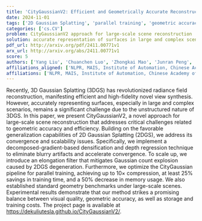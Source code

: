 ```yaml
---
title: 'CityGaussianV2: Efficient and Geometrically Accurate Reconstruction for Large-Scale Scenes'
date: 2024-11-01
tags: ['2D Gaussian Splatting', 'parallel training', 'geometric accuracy', 'training costs', 'radiance field reconstruction', 'visual quality', 'storage costs', 'scalability', 'novel view synthesis', 'convergence', 'depth regression', '3D Gaussian Splatting', 'Gaussian count explosion', 'densification', 'efficiency']
categories: ['cs.CV']
problem: CityGaussianV2 approach for large-scale scene reconstruction
solution: accurate representation of surfaces in large and complex scenarios
pdf_url: http://arxiv.org/pdf/2411.00771v1
arx_url: http://arxiv.org/abs/2411.00771v1
score: 5
authors: ['Yang Liu', 'Chuanchen Luo', 'Zhongkai Mao', 'Junran Peng', 'Zhaoxiang Zhang']
affiliations_aligned: ['NLPR, MAIS, Institute of Automation, Chinese Academy of Sciences', 'Shandong University', 'NLPR, MAIS, Institute of Automation, Chinese Academy of Sciences', 'University of Science and Technology Beijing', 'NLPR, MAIS, Institute of Automation, Chinese Academy of Sciences']
affiliations: ['NLPR, MAIS, Institute of Automation, Chinese Academy of Sciences', 'University of Science and Technology Beijing', 'Shandong University']
---
```



Recently, 3D Gaussian Splatting (3DGS) has revolutionized radiance field reconstruction, manifesting efficient and high-fidelity novel view synthesis. However, accurately representing surfaces, especially in large and complex scenarios, remains a significant challenge due to the unstructured nature of 3DGS. In this paper, we present CityGaussianV2, a novel approach for large-scale scene reconstruction that addresses critical challenges related to geometric accuracy and efficiency. Building on the favorable generalization capabilities of 2D Gaussian Splatting (2DGS), we address its convergence and scalability issues. Specifically, we implement a decomposed-gradient-based densification and depth regression technique to eliminate blurry artifacts and accelerate convergence. To scale up, we introduce an elongation filter that mitigates Gaussian count explosion caused by 2DGS degeneration. Furthermore, we optimize the CityGaussian pipeline for parallel training, achieving up to 10$\times$ compression, at least 25% savings in training time, and a 50% decrease in memory usage. We also established standard geometry benchmarks under large-scale scenes. Experimental results demonstrate that our method strikes a promising balance between visual quality, geometric accuracy, as well as storage and training costs. The project page is available at https://dekuliutesla.github.io/CityGaussianV2/.